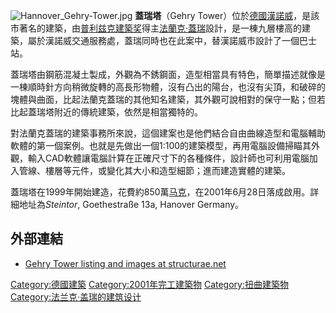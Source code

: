 [[File:Hannover_Gehry-Tower.jpg|thumb]]
'''蓋瑞塔'''（Gehry Tower）位於[[德國|德國]][[漢諾威|漢諾威]]，是該市著名的建築，由[[普利兹克奖|普利兹克建築奖]]得主[[法蘭克·蓋瑞|法蘭克·蓋瑞]]設計，是一棟九層樓高的建築，屬於漢諾威交通服務處，蓋瑞同時也在此案中，替漢諾威市設計了一個巴士站。

蓋瑞塔由鋼筋混凝土製成，外觀為不銹鋼面，造型相當具有特色，簡單描述就像是一棟順時針方向稍微旋轉的高長形物體，沒有凸出的陽台，也沒有尖頂，和破碎的塊體與曲面，比起法蘭克蓋瑞的其他知名建築，其外觀可說相對的保守一點；但若比起蓋瑞塔附近的傳統建築，依然是相當獨特的。

對法蘭克蓋瑞的建築事務所來說，這個建案也是他們結合自由曲線造型和電腦輔助軟體的第一個案例。也就是先做出一個1:100的建築模型，再用電腦設備掃瞄其外觀，輸入CAD軟體讓電腦計算在正確尺寸下的各種條件，設計師也可利用電腦加入管線、樓層等元件，或變化其大小和造型細節；進而建造實體的建築。

蓋瑞塔在1999年開始建造，花費約850萬[[马克|马克]]，在2001年6月28日落成啟用。詳細地址為''Steintor'', Goethestraße 13a, Hanover Germany。

==外部連結==
{{Commonscat|Gehry-Tower}}
*[http://www.structurae.net/en/structures/data/s0002429/index.cfm Gehry Tower listing and images at structurae.net]

{{Frank Gehry}}
[[Category:德國建築|Category:德國建築]]
[[Category:2001年完工建築物|Category:2001年完工建築物]]
[[Category:扭曲建築物|Category:扭曲建築物]]
[[Category:法兰克·盖瑞的建筑设计|Category:法兰克·盖瑞的建筑设计]]